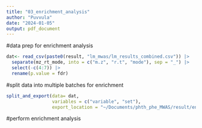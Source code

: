 ```yaml
---
title: "03_enrichment_analysis"
author: "Puvvula"
date: "2024-01-05"
output: pdf_document
---
```


#data prep for enrichment analysis
```r
dat<- read_csv(paste0(result, "lm_mwas/lm_results_combined.csv")) |>
  separate(mz_rt_mode, into = c("m.z", "r.t", "mode"), sep = "_") |>
  select(-c(4:7)) |>
  rename(p.value = fdr)
```

#split data into multiple batches for enrichment
```r
split_and_export(data= dat,
                 variables = c("variable", "set"),
                 export_location = "~/Documents/phth_phe_MWAS/result/enrich_exp/")
```

#perform enrichment analysis
```r

```




